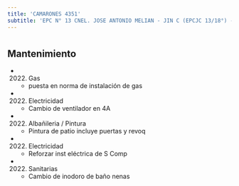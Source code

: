 ```yaml
---
title: 'CAMARONES 4351'
subtitle: 'EPC N° 13 CNEL. JOSE ANTONIO MELIAN - JIN C (EPCJC 13/18°) - ESC. DE MUSICA N° 02'
---
```


#


## Mantenimiento

*  (2022) Gas 
    + puesta en norma de instalación de gas

*  (2022) Electricidad 
    + Cambio de ventilador en 4A

*  (2022) Albañileria / Pintura 
    + Pintura de patio incluye puertas y revoq

*  (2022) Electricidad 
    + Reforzar inst eléctrica de S Comp

*  (2022) Sanitarias 
    + Cambio de inodoro de baño nenas



